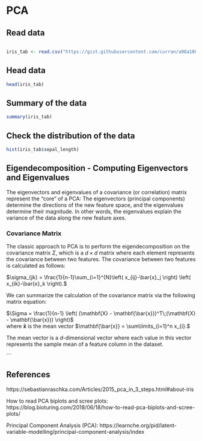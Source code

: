 # PCA 

## Read data

```r
```

```r
iris_tab <- read.csv("https://gist.githubusercontent.com/curran/a08a1080b88344b0c8a7/raw/d546eaee765268bf2f487608c537c05e22e4b221/iris.csv")
```

## Head data

```r
head(iris_tab)
```

## Summary of the data

```r
summary(iris_tab)
```


## Check the distribution of the data

```r
hist(iris_tab$sepal_length)
```



## Eigendecomposition - Computing Eigenvectors and Eigenvalues

The eigenvectors and eigenvalues of a covariance (or correlation) matrix represent the "core" of a PCA: The eigenvectors (principal components) determine the directions of the new feature space, and the eigenvalues determine their magnitude. In other words, the eigenvalues explain the variance of the data along the new feature axes.

### Covariance Matrix

The classic approach to PCA is to perform the eigendecomposition on the covariance matrix $\Sigma$, which is a $d \times d$ matrix where each element represents the covariance between two features. The covariance between two features is calculated as follows:

$\sigma_{jk} = \frac{1}{n-1}\sum_{i=1}^{N}\left(  x_{ij}-\bar{x}_j \right)  \left( x_{ik}-\bar{x}_k \right).$

We can summarize the calculation of the covariance matrix via the following matrix equation:   

$\Sigma = \frac{1}{n-1} \left( (\mathbf{X} - \mathbf{\bar{x}})^T\;(\mathbf{X} - \mathbf{\bar{x}}) \right)$  
where $\mathbf{\bar{x}}$ is the mean vector 
$\mathbf{\bar{x}} = \sum\limits_{i=1}^n x_{i}.$  

The mean vector is a $d$-dimensional vector where each value in this vector represents the sample mean of a feature column in the dataset.

```



## References

https://sebastianraschka.com/Articles/2015_pca_in_3_steps.html#about-iris

How to read PCA biplots and scree plots: https://blog.bioturing.com/2018/06/18/how-to-read-pca-biplots-and-scree-plots/

Principal Component Analysis (PCA): 
https://learnche.org/pid/latent-variable-modelling/principal-component-analysis/index



